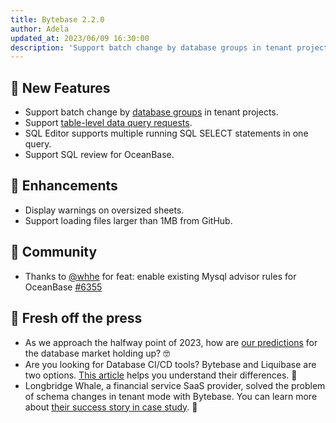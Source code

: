 ```yaml
---
title: Bytebase 2.2.0
author: Adela
updated_at: 2023/06/09 16:30:00
description: 'Support batch change by database groups in tenant projects; Support table-level data query requests; SQL Editor supports multiple running SQL SELECT statements in one query; Support SQL review for OceanBase.'
---
```



## 🚀 New Features

- Support batch change by [database groups](/change-database/batch-change/#change-databases-from-database-groups) in tenant projects.
- Support [table-level data query requests](/security/database-permission/query/#apply-for-querier-role-at-table-level).
- SQL Editor supports multiple running SQL SELECT statements in one query.
- Support SQL review for OceanBase.

## 🎄 Enhancements

- Display warnings on oversized sheets.
- Support loading files larger than 1MB from GitHub.

## 🎠 Community

- Thanks to [@whhe](https://github.com/whhe) for feat: enable existing Mysql advisor rules for OceanBase [#6355](https://github.com/bytebase/bytebase/pull/6355)

## 📰 Fresh off the press

- As we approach the halfway point of 2023, how are [our predictions](https://www.bytebase.com/blog/database-review-2022/) for the database market holding up? 🤓
- Are you looking for Database CI/CD tools? Bytebase and Liquibase are two options. [This article](https://www.bytebase.com/blog/bytebase-vs-liquibase/) helps you understand their differences. 👀
- Longbridge Whale, a financial service SaaS provider, solved the problem of schema changes in tenant mode with Bytebase. You can learn more about [their success story in case study](https://www.bytebase.com/blog/longbridge-case-study/). 🥳

<InstallUpgrade />
